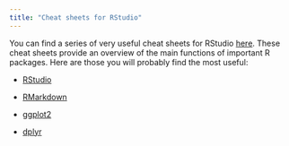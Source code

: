 ```yaml
---
title: "Cheat sheets for RStudio"
---
```


You can find a series of very useful cheat sheets for RStudio [here](https://www.rstudio.com/resources/cheatsheets/). These cheat sheets provide an overview of the main functions of important R packages. Here are those you will probably find the most useful:

-   [RStudio](https://raw.githubusercontent.com/rstudio/cheatsheets/main/rstudio-ide.pdf)

-   [RMarkdown](https://raw.githubusercontent.com/rstudio/cheatsheets/main/rmarkdown.pdf)

-   [ggplot2](https://raw.githubusercontent.com/rstudio/cheatsheets/main/data-visualization.pdf)

-   [dplyr](https://raw.githubusercontent.com/rstudio/cheatsheets/main/data-transformation.pdf)
